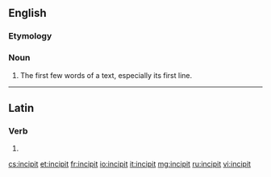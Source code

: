 ==English==
{{wikipedia}}

===Etymology===
{{etyl|la|en}} {{term|incipit|lang=la||it begins}}

===Noun===
{{en-noun}}

# The first few words of a text, especially its first line.

----

==Latin==

===Verb===
{{la-verb-form|incipit}}

# {{conjugation of|incipio|incipiō|3|s|pres|act|ind|lang=la}}{{la-conj-form-gloss|incipio|3|s|pres|act|ind}}

[[cs:incipit]]
[[et:incipit]]
[[fr:incipit]]
[[io:incipit]]
[[it:incipit]]
[[mg:incipit]]
[[ru:incipit]]
[[vi:incipit]]